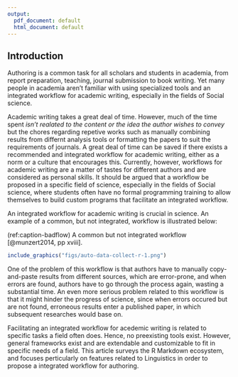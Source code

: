 ```yaml
---
output:
  pdf_document: default
  html_document: default
---
```

## Introduction

Authoring is a common task for all scholars and students in academia, from report preparation, teaching, journal submission to book writing. Yet many people in academia aren't familiar with using specialized tools and an integrated workflow for academic writing, especially in the fields of Social science.

Academic writing takes a great deal of time. However, much of the time spent *isn't realated to the content or the idea the author wishes to convey* but the chores regarding repetive works such as manually combining results from differnt analysis tools or formatting the papers to suit the requirements of journals.
A great deal of time can be saved if there exists a recommended and integrated workflow for academic writing, either as a norm or a culture that encourages this. Currently, however, workflows for academic writing are a matter of tastes for different authors and are considered as personal skills.
It should be argued that a workflow be proposed in a specific field of science, especially in the fields of Social science, where students often have no formal programming training to  allow themselves to build custom programs that facilitate an integrated workflow.

An integrated workflow for academic writing is crucial in science. An example of a common, but not integrated, workflow is illustrated below:

(ref:caption-badflow) A common but not integrated workflow [@munzert2014, pp xviii].

```r
include_graphics("figs/auto-data-collect-r-1.png")
```

One of the problem of this workflow is that authors have to manually copy-and-paste results from different sources, which are error-prone, and when errors are found, authors have to go through the process again, wasting a substantial time.
An even more serious problem related to this workflow is that it might hinder the progress of science, since when errors occured but are not found, erroneous results enter a published paper, in which subsequent researches would base on.

Facilitating an integrated workflow for acedemic writing is related to specific tasks a field often does. Hence, no preexisting tools exist. However, general frameworks exist and are extendable and customizable to fit in specific needs of a field. This article surveys the R Markdown ecosystem, and focuses perticularly on features related to Linguistics in order to propose a integrated workflow for authoring.
